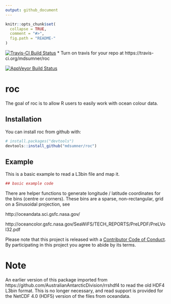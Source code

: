 ```yaml
---
output: github_document
---
```


<!-- README.md is generated from README.Rmd. Please edit that file -->

```r
knitr::opts_chunk$set(
  collapse = TRUE,
  comment = "#>",
  fig.path = "README-"
)
```

[![Travis-CI Build Status](https://travis-ci.org/mdsumner/roc.svg?branch=master)](https://travis-ci.org/mdsumner/roc)
 * Turn on travis for your repo at https://travis-ci.org/mdsumner/roc
 
[![AppVeyor Build Status](https://ci.appveyor.com/api/projects/status/github/mdsumner/roc?branch=master&svg=true)](https://ci.appveyor.com/project/mdsumner/roc)

# roc

The goal of roc is to allow R users to easily work with ocean colour data. 

## Installation

You can install roc from github with:

```r
# install.packages("devtools")
devtools::install_github("mdsumner/roc")
```

## Example

This is a basic example to read a L3bin file and map it. 

```r
## basic example code
```



There are helper functions to generate longitude / latitude coordinates for the bins (centre or corners). These bins
are a sparse, non-rectangular, grid on a Sinusoidal projection, see 

http://oceandata.sci.gsfc.nasa.gov/

http://oceancolor.gsfc.nasa.gov/SeaWiFS/TECH_REPORTS/PreLPDF/PreLVol32.pdf


Please note that this project is released with a [Contributor Code of Conduct](CONDUCT.md). By participating in this project you agree to abide by its terms.


# Note

An earlier version of this package imported from https://github.com/AustralianAntarcticDivision/rrshdf4 to read
the old HDF4 L3bin format.  This is no longer necessary, and read support is provided for the NetCDF 4.0 (HDF5)
version of the files from oceandata. 

